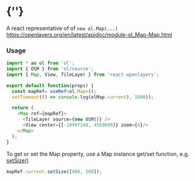 
<Meta of={MapStories} />
 
# {'<Map />'}
 
A react representative of of `new ol.Map(...)` 
https://openlayers.org/en/latest/apidoc/module-ol_Map-Map.html
<Story of={MapStories.Primary} />

### Usage
```typescript
import * as ol from 'ol';
import { OSM } from 'ol/source';
import { Map, View, TileLayer } from 'react-openlayers';

export default function(props) {
  const mapRef= useRef<ol.Map>();
  setTimeout(() => console.log(olMap.current), 1000));

  return ( 
    <Map ref={mapRef}>
      <TileLayer source={new OSM()} />
      <View center={[-10997148, 4569099]} zoom={4}/>
    </Map>
  );
}
```
To get or set the Map property, use a Map instance get/set function,
e.g. [setSize()](https://openlayers.org/en/latest/apidoc/module-ol_Map-Map.html#setSize)
```javascript
mapRef.current.setSize([400, 200]);
```
